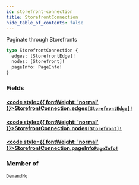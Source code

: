```yaml
---
id: storefront-connection
title: StorefrontConnection
hide_table_of_contents: false
---
```








Paginate through Storefronts

```graphql
type StorefrontConnection {
  edges: [StorefrontEdge]!
  nodes: [Storefront]!
  pageInfo: PageInfo!
}
```


### Fields

#### [<code style={{ fontWeight: 'normal' }}>StorefrontConnection.<b>edges</b></code>](#)<Bullet />[`[StorefrontEdge]!`](/demand/api/graphql-admin/reference/objects/storefront-edge) <Badge class="secondary" text="non-null"/> <Badge class="secondary" text="object"/>
> 
> 

#### [<code style={{ fontWeight: 'normal' }}>StorefrontConnection.<b>nodes</b></code>](#)<Bullet />[`[Storefront]!`](/demand/api/graphql-admin/reference/objects/storefront) <Badge class="secondary" text="non-null"/> <Badge class="secondary" text="object"/>
> 
> 

#### [<code style={{ fontWeight: 'normal' }}>StorefrontConnection.<b>pageInfo</b></code>](#)<Bullet />[`PageInfo!`](/demand/api/graphql-admin/reference/objects/page-info) <Badge class="secondary" text="non-null"/> <Badge class="secondary" text="object"/>
> 
> 



### Member of

[`DemandHq`](/demand/api/graphql-admin/reference/objects/demand-hq)  <Badge class="secondary" text="object"/>



